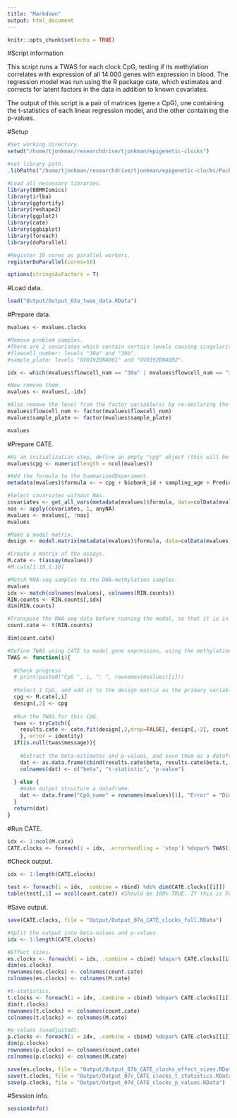 ```yaml
---
title: "Markdown"
output: html_document
---
```


```r
knitr::opts_chunk$set(echo = TRUE)
```

#Script information

This script runs a TWAS for each clock CpG, testing if its methylation correlates with expression of all 14.000 genes with expression in blood. The regression model was run using the R package cate, which estimates and corrects for latent factors in the data in addition to known covariates.

The output of this script is a pair of matrices (gene x CpG), one containing the t-statistics of each linear regression model, and the other containing the p-values.

#Setup
```r
#Set working directory.
setwd("/home/tjonkman/researchdrive/tjonkman/epigenetic-clocks")

#set library path.
.libPaths("/home/tjonkman/researchdrive/tjonkman/epigenetic-clocks/Packages")

#Load all necessary libraries.
library(BBMRIomics)
library(irlba)
library(ggfortify)
library(reshape2)
library(ggplot2)
library(cate)
library(ggbiplot)
library(foreach)
library(doParallel)

#Register 10 cores as parallel workers.
registerDoParallel(cores=16)

options(stringsAsFactors = T)
```

#Load data.
```r
load("Output/Output_03a_twas_data.RData")
```

#Prepare data.
```r
mvalues <- mvalues.clocks

#Remove problem samples.
#There are 2 covariates which contain certain levels causing singularities if they are included into the model:
#flowcell_number: levels "30a" and "30b".
#sample_plate: levels "OV0192DNA001" and "OV0192DNA002".

idx <- which(mvalues$flowcell_num == "30a" | mvalues$flowcell_num == "30b" | mvalues$sample_plate == "OV0192DNA001" | mvalues$sample_plate == "OV0192DNA002")

#Now remove them.
mvalues <- mvalues[,-idx]

#Also remove the level from the factor variable(s) by re-declaring the factor (removes all unused levels).
mvalues$flowcell_num <- factor(mvalues$flowcell_num)
mvalues$sample_plate <- factor(mvalues$sample_plate)

mvalues
```

#Prepare CATE.
```r
#As an initialization step, define an empty "cpg" object (this will be filled in later for each iteration of the TWAS).
mvalues$cpg <- numeric(length = ncol(mvalues))

#Add the formula to the SummarizedExperiment.
metadata(mvalues)$formula <- ~ cpg + biobank_id + sampling_age + PredictedSex + baso_perc_imputed + eos_perc_imputed + lymph_perc_imputed + mono_perc_imputed + sample_plate + sentrix_position + flowcell_num

#Select covariates without NAs.
covariates <- get_all_vars(metadata(mvalues)$formula, data=colData(mvalues))
nas <- apply(covariates, 1, anyNA)
mvalues <- mvalues[, !nas]
mvalues

#Make a model matrix.
design <- model.matrix(metadata(mvalues)$formula, data=colData(mvalues))

#Create a matrix of the assays.
M.cate <- t(assay(mvalues))
#M.cate[1:10,1:10]

#Match RNA-seq samples to the DNA-methylation samples.
mvalues
idx <- match(colnames(mvalues), colnames(RIN.counts))
RIN.counts <- RIN.counts[,idx]
dim(RIN.counts)

#Transpose the RNA-seq data before running the model, so that it is in the right format (rownames should be the sample names).
count.cate <- t(RIN.counts)

dim(count.cate)

#Define TWAS using CATE to model gene expression, using the methylation of CpGs as covariates and estimating both known and estimated unknown confounders.
TWAS <- function(i){
  
  #Check progress
  # print(paste0("CpG ", i, ": ", rownames(mvalues)[i]))
  
  #Select 1 CpG, and add it to the design matrix as the primary variable.
  cpg <- M.cate[,i]
  design[,2] <- cpg
  
  #Run the TWAS for this CpG.
  twas <- tryCatch({
    results.cate <- cate.fit(design[,2,drop=FALSE], design[,-2], count.cate, r = 5, calibrate=FALSE, fa.method="ml", adj.method = "naive")
    }, error = identity)
  if(is.null(twas$message)){
    
    #Extract the beta-estimates and p-values, and save them as a dataframe.
    dat <- as.data.frame(cbind(results.cate$beta, results.cate$beta.t, results.cate$beta.p.value))
    colnames(dat) <- c("beta", "t-statistic", "p-value")
    
  } else {
    #make output structure a dataframe.
    dat <- data.frame("CpG_name" = rownames(mvalues)[1], "Error" = "Didn't converge")
  }
  return(dat)
}
```

#Run CATE.
```r
idx <- 1:ncol(M.cate)
CATE.clocks <- foreach(i = idx, .errorhandling = 'stop') %dopar% TWAS(i)
```

#Check output.
```r
idx <- 1:length(CATE.clocks)

test <- foreach(i = idx, .combine = rbind) %do% dim(CATE.clocks[[i]])
table(test[,1] == ncol(count.cate)) #Should be 100% TRUE. If this is FALSE for some CpGs, the TWAS went wrong for those.
```

#Save output.
```r
save(CATE.clocks, file = "Output/Output_07a_CATE_clocks_full.RData")

#Split the output into beta-values and p-values.
idx <- 1:length(CATE.clocks)

#Effect sizes.
es.clocks <- foreach(i = idx, .combine = cbind) %dopar% CATE.clocks[[i]][,1]
dim(es.clocks)
rownames(es.clocks) <- colnames(count.cate)
colnames(es.clocks) <- colnames(M.cate)

#t-statistics.
t.clocks <- foreach(i = idx, .combine = cbind) %dopar% CATE.clocks[[i]][,2]
dim(t.clocks)
rownames(t.clocks) <- colnames(count.cate)
colnames(t.clocks) <- colnames(M.cate)

#p-values (unadjusted).
p.clocks <- foreach(i = idx, .combine = cbind) %dopar% CATE.clocks[[i]][,3]
dim(p.clocks)
rownames(p.clocks) <- colnames(count.cate)
colnames(p.clocks) <- colnames(M.cate)

save(es.clocks, file = "Output/Output_07b_CATE_clocks_effect_sizes.RData")
save(t.clocks, file = "Output/Output_07c_CATE_clocks_t_statistics.RData")
save(p.clocks, file = "Output/Output_07d_CATE_clocks_p_values.RData")
```

#Session info.
```r
sessionInfo()
```